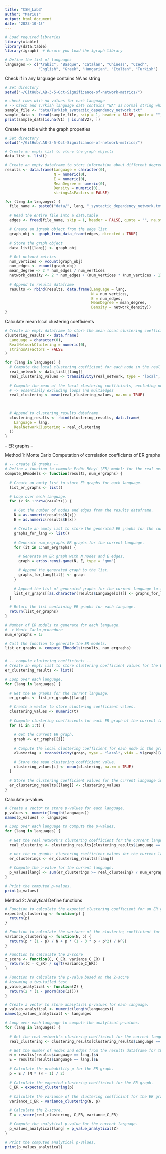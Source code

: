 ```yaml
---
title: "CSN_Lab3"
author: "Marius"
output: html_document
date: "2023-10-17"
---
```



```  r
# Load required libraries
library(xtable)
library(data.table)
library(igraph)  # Ensure you load the igraph library

```


```  r


# Define the list of languages
languages <- c("Arabic", "Basque", "Catalan", "Chinese", "Czech", 
               "English", "Greek", "Hungarian", "Italian", "Turkish")

```

Check if in any language contains NA as string
``` r
# Set directory
setwd("~/GitHub/LAB-3-5-Oct-Significance-of-network-metrics/")

# Check rows with NA values for each language 
# -> Czech and Turkish language data contains "NA" as normal string which should not be substituted or removed!
sample_file <- "data/Turkish_syntactic_dependency_network.txt"
sample_data <- fread(sample_file, skip = 1, header = FALSE, quote = "")
print(sample_data[is.na(V1) | is.na(V2), ])

```


Create the table with the graph properties
```  r
# Set directory
setwd("~/GitHub/LAB-3-5-Oct-Significance-of-network-metrics/")

# Create an empty list to store the graph objects
data_list <- list()

# Create an empty dataframe to store information about different degree sequences
results <- data.frame(Language = character(0), 
                      N = numeric(0),
                      E = numeric(0),
                      MeanDegree = numeric(0),
                      Density = numeric(0),
                      stringsAsFactors = FALSE)

for (lang in languages) {
  file_name <- paste0("data/", lang, "_syntactic_dependency_network.txt")
  
  # Read the entire file into a data.table
  edges <- fread(file_name, skip = 1, header = FALSE, quote = "", na.strings = "")
  
  # Create an igraph object from the edge list
  graph_obj <- graph_from_data_frame(edges, directed = TRUE)
  
  # Store the graph object
  data_list[[lang]] <- graph_obj
  
  # Get network metrics
  num_vertices <- vcount(graph_obj)
  num_edges <- ecount(graph_obj)
  mean_degree <- 2 * num_edges / num_vertices
  network_density <- 2 * num_edges / (num_vertices * (num_vertices - 1))
  
  # Append to results dataframe
  results <- rbind(results, data.frame(Language = lang, 
                                       N = num_vertices,
                                       E = num_edges,
                                       MeanDegree = mean_degree,
                                       Density = network_density))
}


```
Calculate mean local clustering coefficients
``` r
# Create an empty dataframe to store the mean local clustering coefficients
clustering_results <- data.frame(
  Language = character(0),
  RealNetworkClustering = numeric(0),
  stringsAsFactors = FALSE
)

for (lang in languages) {
  # Compute the local clustering coefficient for each node in the real network
  real_network <- data_list[[lang]]
  real_clustering_values <- transitivity(real_network, type = "local", vids = V(real_network)[degree(real_network) >= 2])
  
  # Compute the mean of the local clustering coefficients, excluding nodes with a degree less than 2
  # -> essentially excluding loops and multiedges
  real_clustering <- mean(real_clustering_values, na.rm = TRUE)
  
  
  
  # Append to clustering_results dataframe
  clustering_results <- rbind(clustering_results, data.frame(
    Language = lang,
    RealNetworkClustering = real_clustering
  ))
}
```

-- ER graphs --

Method 1: Monte Carlo
Computation of correlation coefficients of ER graphs
``` r
# -- create ER graphs --
# Define a function to compute Erdös-Rényi (ER) models for the real networks.
compute_ERmodels <- function(results, num_ergraphs) {
  
  # Create an empty list to store ER graphs for each language.
  list_er_graphs <- list()
  
  # Loop over each language.
  for (x in 1:nrow(results)) {
    
    # Get the number of nodes and edges from the results dataframe.
    N = as.numeric(results$N[x])
    E = as.numeric(results$E[x])
    
    # Create an empty list to store the generated ER graphs for the current language.
    graphs_for_lang <- list()
    
    # Generate num_ergraphs ER graphs for the current language.
    for (it in 1:num_ergraphs) {
      
      # Generate an ER graph with N nodes and E edges.
      graph = erdos.renyi.game(N, E, type = "gnm")
      
      # Append the generated graph to the list.
      graphs_for_lang[[it]] <- graph
    }
    
    # Append the list of generated graphs for the current language to the main list.
    list_er_graphs[[as.character(results$Language[x])]] <- graphs_for_lang
  }
  
  # Return the list containing ER graphs for each language.
  return(list_er_graphs)
}

# Number of ER models to generate for each language.
# -> Monte Carlo procedure
num_ergraphs = 15

# Call the function to generate the ER models.
list_er_graphs <- compute_ERmodels(results, num_ergraphs)


# -- compute clustering coefficients --
# Create an empty list to store clustering coefficient values for the ER graphs.
er_clustering_results <- list()

# Loop over each language.
for (lang in languages) {
  
  # Get the ER graphs for the current language.
  er_graphs <- list_er_graphs[[lang]]
  
  # Create a vector to store clustering coefficient values.
  clustering_values <- numeric(t)
  
  # Compute clustering coefficients for each ER graph of the current language.
  for (i in 1:t) {
    
    # Get the current ER graph.
    graph <- er_graphs[[i]]
    
    # Compute the local clustering coefficient for each node in the graph.
    clustering <- transitivity(graph, type = "local", vids = V(graph)[degree(graph) >= 2])
    
    # Store the mean clustering coefficient value.
    clustering_values[i] <- mean(clustering, na.rm = TRUE)
  }
  
  # Store the clustering coefficient values for the current language in the main list.
  er_clustering_results[[lang]] <- clustering_values
}
```

Calculate p-values
``` r
# Create a vector to store p-values for each language.
p_values <- numeric(length(languages))
names(p_values) <- languages

# Loop over each language to compute the p-values.
for (lang in languages) {
  
  # Get the real network's clustering coefficient for the current language.
  real_clustering <- clustering_results[clustering_results$Language == lang,]$RealNetworkClustering
  
  # Get the ER graphs' clustering coefficient values for the current language.
  er_clusterings <- er_clustering_results[[lang]]
  
  # Compute the p-value for the current language.
  p_values[lang] <- sum(er_clusterings >= real_clustering) / num_ergraphs
}

# Print the computed p-values.
print(p_values)
```
Method 2: Analytical
Define functions
``` r
# Function to calculate the expected clustering coefficient for an ER graph
expected_clustering <- function(p) {
  return(p)
}

# Function to calculate the variance of the clustering coefficient for an ER graph
variance_clustering <- function(N, p) {
  return(p * (1 - p) / N + p * (1 - 3 * p + p^2) / N^2)
}

# Function to calculate the Z-score
z_score <- function(C, C_ER, variance_C_ER) {
  return((C - C_ER) / sqrt(variance_C_ER))
}

# Function to calculate the p-value based on the Z-score
# Assuming a two-tailed test
p_value_analytical <- function(Z) {
  return(2 * (1 - pnorm(abs(Z))))
}
```

``` r
# Create a vector to store analytical p-values for each language.
p_values_analytical <- numeric(length(languages))
names(p_values_analytical) <- languages

# Loop over each language to compute the analytical p-values.
for (lang in languages) {
  
  # Get the real network's clustering coefficient for the current language.
  real_clustering <- clustering_results[clustering_results$Language == lang,]$RealNetworkClustering
  
  # Get the number of nodes and edges from the results dataframe for the current language.
  N = results[results$Language == lang,]$N
  E = results[results$Language == lang,]$E
  
  # Calculate the probability p for the ER graph.
  p = E / (N * (N - 1) / 2)
  
  # Calculate the expected clustering coefficient for the ER graph.
  C_ER = expected_clustering(p)
  
  # Calculate the variance of the clustering coefficient for the ER graph.
  variance_C_ER = variance_clustering(N, p)
  
  # Calculate the Z-score.
  Z = z_score(real_clustering, C_ER, variance_C_ER)
  
  # Compute the analytical p-value for the current language.
  p_values_analytical[lang] = p_value_analytical(Z)
}

# Print the computed analytical p-values.
print(p_values_analytical)
```


